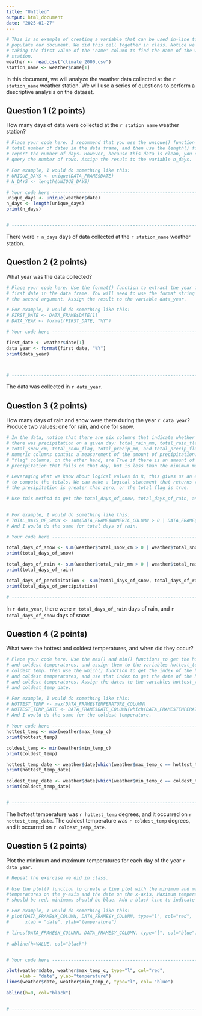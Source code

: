 ```yaml
---
title: "Unttled"
output: html_document
date: "2025-01-27"
---
```


```r
# This is an example of creating a variable that can be used in-line to 
# populate our document. We did this cell together in class. Notice we are
# taking the first value of the 'name' column to find the name of the weather
# station.
weather <- read.csv("climate_2000.csv")
station_name <- weather$name[1]

```

In this document, we will analyze the weather data collected at the
`r station_name` weather station. We will use a series of questions to
perform a descriptive analysis on the dataset.

## Question 1 (2 points)

How many days of data were collected at the `r station_name` weather
station?

```r
# Place your code here. I recommend that you use the unique() function to extract the 
# total number of dates in the data frame, and then use the length() function to 
# report the number of days. However, because this data is clean, you could just
# query the number of rows. Assign the result to the variable n_days.

# For example, I would do something like this:
# UNIQUE_DAYS <- unique(DATA_FRAME$DATE)
# N_DAYS <- length(UNIQUE_DAYS)

# Your code here ------------------------------------------------------
unique_days <- unique(weather$date)
n_days <- length(unique_days)
print(n_days)


# ---------------------------------------------------------------------
```

There were `r n_days` days of data collected at the `r station_name`
weather station.

## Question 2 (2 points)

What year was the data collected?

```r
# Place your code here. Use the format() function to extract the year from the
# first date in the data frame. You will need to use the format string "%Y" as 
# the second argument. Assign the result to the variable data_year.

# For example, I would do something like this:
# FIRST_DATE <- DATA_FRAME$DATE[1]
# DATA_YEAR <- format(FIRST_DATE, "%Y")

# Your code here ------------------------------------------------------

first_date <- weather$date[1]
data_year <- format(first_date, "%Y")
print(data_year)



# ---------------------------------------------------------------------
```

The data was collected in `r data_year`.

## Question 3 (2 points)

How many days of rain and snow were there during the year `r data_year`?
Produce two values: one for rain, and one for snow.

```r
# In the data, notice that there are six columns that indicate whether or not
# there was precipitation on a given day: total_rain_mm, total_rain_flag, 
# total_snow_cm, total_snow_flag, total_precip_mm, and total_precip_flag. The 
# numeric columns contain a measurement of the amount of precipitation. The
# "flag" columns, on the other hand, are True if there is an amount of 
# precipitation that falls on that day, but is less than the minimum measurement.

# Leveraging what we know about logical values in R, this gives us an easy way 
# to compute the totals. We can make a logical statement that returns true if 
# the precipitation is greater than zero, or the total flag is true. 

# Use this method to get the total_days_of_snow, total_days_of_rain, and total_days_of_precipitation.


# For example, I would do something like this:
# TOTAL_DAYS_OF_SNOW <- sum(DATA_FRAME$NUMERIC_COLUMN > 0 | DATA_FRAME$BOOLEAN_COLUMN)
# And I would do the same for total days of rain.

# Your code here ------------------------------------------------------

total_days_of_snow <- sum(weather$total_snow_cm > 0 | weather$total_snow_flag)
print(total_days_of_snow)

total_days_of_rain <- sum(weather$total_rain_mm > 0 | weather$total_rain_flag)
print(total_days_of_rain)

total_days_of_percipitation <- sum(total_days_of_snow, total_days_of_rain)
print(total_days_of_percipitation)

# ---------------------------------------------------------------------
```

In `r data_year`, there were `r total_days_of_rain` days of rain, and
`r total_days_of_snow` days of snow.

## Question 4 (2 points)

What were the hottest and coldest temperatures, and when did they occur?

```r
# Place your code here. Use the max() and min() functions to get the hottest
# and coldest temperatures, and assign them to the variables hottest_temp and
# coldest_temp. Then use the which() function to get the index of the hottest
# and coldest temperatures, and use that index to get the date of the hottest
# and coldest temperatures. Assign the dates to the variables hottest_temp_date
# and coldest_temp_date. 

# For example, I would do something like this:
# HOTTEST_TEMP <- max(DATA_FRAME$TEMPERATURE_COLUMN)
# HOTTEST_TEMP_DATE <- DATA_FRAME$DATE_COLUMN[which(DATA_FRAME$TEMPERATURE_COLUMN == HOTTEST_TEMP)]
# And I would do the same for the coldest temperature.

# Your code here ------------------------------------------------------
hottest_temp <- max(weather$max_temp_c)
print(hottest_temp)

coldest_temp <- min(weather$min_temp_c)
print(coldest_temp)

hottest_temp_date <- weather$date[which(weather$max_temp_c == hottest_temp)]
print(hottest_temp_date)

coldest_temp_date <- weather$date[which(weather$min_temp_c == coldest_temp)]
print(coldest_temp_date)


# ---------------------------------------------------------------------
```

The hottest temperature was `r hottest_temp` degrees, and it occurred on
`r hottest_temp_date`. The coldest temperature was `r coldest_temp`
degrees, and it occurred on `r coldest_temp_date`.

## Question 5 (2 points)

Plot the minimum and maximum temperatures for each day of the year
`r data_year`.

```r
# Repeat the exercise we did in class. 

# Use the plot() function to create a line plot with the minimum and maximum 
#temperatures on the y-axis and the date on the x-axis. Maximum temperatures 
# should be red, minimums should be blue. Add a black line to indicate 0°C.

# For example, I would do something like this:
# plot(DATA_FRAME$X_COLUMN, DATA_FRAME$Y_COLUMN, type="l", col="red",
#      xlab = "date", ylab="temperature")

# lines(DATA_FRAME$X_COLUMN, DATA_FRAME$Y_COLUMN, type="l", col="blue")

# abline(h=VALUE, col="black")


# Your code here ------------------------------------------------------

plot(weather$date, weather$max_temp_c, type="l", col="red",
     xlab = "date", ylab="temperature")
lines(weather$date, weather$min_temp_c, type="l", col= "blue")

abline(h=0, col="black")


# ---------------------------------------------------------------------
```